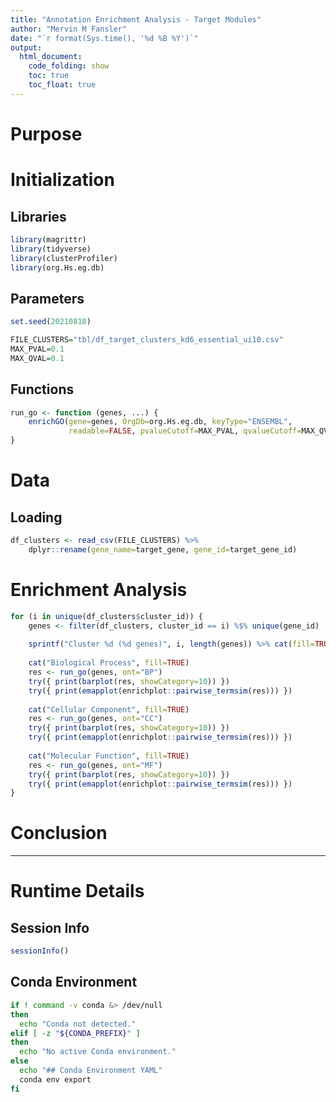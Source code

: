 ```yaml
---
title: "Annotation Enrichment Analysis - Target Modules"
author: "Mervin M Fansler"
date: "`r format(Sys.time(), '%d %B %Y')`"
output: 
  html_document: 
    code_folding: show
    toc: true
    toc_float: true
---
```


# Purpose

# Initialization

## Libraries
```r
library(magrittr)
library(tidyverse)
library(clusterProfiler)
library(org.Hs.eg.db)
```

## Parameters
```r
set.seed(20210818)

FILE_CLUSTERS="tbl/df_target_clusters_kd6_essential_ui10.csv"
MAX_PVAL=0.1
MAX_QVAL=0.1
```

## Functions
```r
run_go <- function (genes, ...) {
    enrichGO(gene=genes, OrgDb=org.Hs.eg.db, keyType="ENSEMBL",
             readable=FALSE, pvalueCutoff=MAX_PVAL, qvalueCutoff=MAX_QVAL, ...)
}
```

# Data
## Loading
```r
df_clusters <- read_csv(FILE_CLUSTERS) %>%
    dplyr::rename(gene_name=target_gene, gene_id=target_gene_id)
```

# Enrichment Analysis

```r
for (i in unique(df_clusters$cluster_id)) {
    genes <- filter(df_clusters, cluster_id == i) %$% unique(gene_id)
    
    sprintf("Cluster %d (%d genes)", i, length(genes)) %>% cat(fill=TRUE)
    
    cat("Biological Process", fill=TRUE)
    res <- run_go(genes, ont="BP")
    try({ print(barplot(res, showCategory=10)) })
    try({ print(emapplot(enrichplot::pairwise_termsim(res))) })
    
    cat("Cellular Component", fill=TRUE)
    res <- run_go(genes, ont="CC")
    try({ print(barplot(res, showCategory=10)) })
    try({ print(emapplot(enrichplot::pairwise_termsim(res))) })
    
    cat("Molecular Function", fill=TRUE)
    res <- run_go(genes, ont="MF")
    try({ print(barplot(res, showCategory=10)) })
    try({ print(emapplot(enrichplot::pairwise_termsim(res))) })
}
```


# Conclusion


---

# Runtime Details
## Session Info
```r
sessionInfo()
```

## Conda Environment
```bash
if ! command -v conda &> /dev/null
then
  echo "Conda not detected."
elif [ -z "${CONDA_PREFIX}" ]
then
  echo "No active Conda environment."
else
  echo "## Conda Environment YAML"
  conda env export
fi
```
